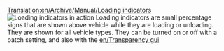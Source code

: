 [[Translation:en/Archive/Manual/Loading indicators]]
{{en/Nightly}}
[[File:en/Archive/Manual/Loading indicators.png|thumb|Loading indicators in action]]
Loading indicators are small percentage signs that are shown above vehicle while they are loading or unloading. They are shown for all vehicle types. They can be turned on or off with a patch setting, and also with the [[en/Transparency gui]]